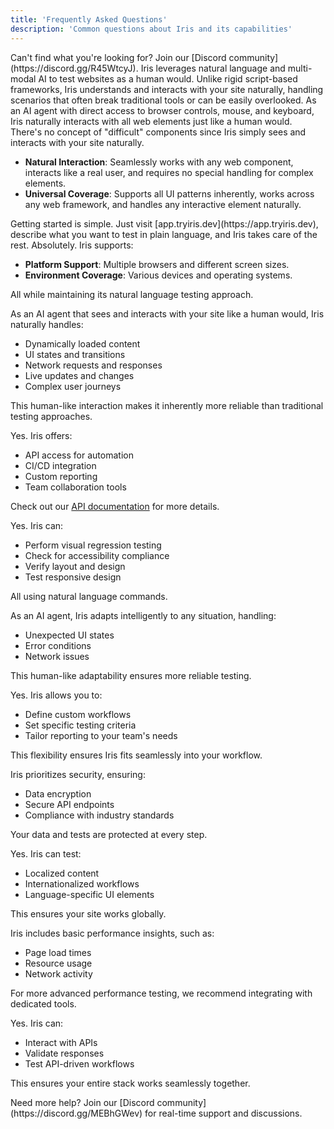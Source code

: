 ```yaml
---
title: 'Frequently Asked Questions'
description: 'Common questions about Iris and its capabilities'
---
```


<Tip>
Can't find what you're looking for? Join our [Discord community](https://discord.gg/R45WtcyJ).
</Tip>

<AccordionGroup>

<Accordion title="What sets Iris apart?">
Iris leverages natural language and multi-modal AI to test websites as a human would. Unlike rigid script-based frameworks, Iris understands and interacts with your site naturally, handling scenarios that often break traditional tools or can be easily overlooked.
</Accordion>

<Accordion title="How does Iris handle complex web elements?">
As an AI agent with direct access to browser controls, mouse, and keyboard, Iris naturally interacts with all web elements just like a human would. There's no concept of "difficult" components since Iris simply sees and interacts with your site naturally.

- **Natural Interaction**: Seamlessly works with any web component, interacts like a real user, and requires no special handling for complex elements.
- **Universal Coverage**: Supports all UI patterns inherently, works across any web framework, and handles any interactive element naturally.
</Accordion>

<Accordion title="How easy is it to get started?">
Getting started is simple. Just visit [app.tryiris.dev](https://app.tryiris.dev), describe what you want to test in plain language, and Iris takes care of the rest.
</Accordion>

<Accordion title="Can Iris test across multiple browsers and devices?">
Absolutely. Iris supports:

- **Platform Support**: Multiple browsers and different screen sizes.
- **Environment Coverage**: Various devices and operating systems.

All while maintaining its natural language testing approach.
</Accordion>

<Accordion title="How does Iris handle dynamic content and state management?">
As an AI agent that sees and interacts with your site like a human would, Iris naturally handles:

- Dynamically loaded content
- UI states and transitions
- Network requests and responses
- Live updates and changes
- Complex user journeys

This human-like interaction makes it inherently more reliable than traditional testing approaches.
</Accordion>

<Accordion title="Can Iris integrate with my CI/CD pipeline?">
Yes. Iris offers:

- API access for automation
- CI/CD integration
- Custom reporting
- Team collaboration tools

Check out our [API documentation](/api-reference/introduction) for more details.
</Accordion>

<Accordion title="Does Iris support visual testing and accessibility checks?">
Yes. Iris can:

- Perform visual regression testing
- Check for accessibility compliance
- Verify layout and design
- Test responsive design

All using natural language commands.
</Accordion>

<Accordion title="How does Iris handle edge cases and unexpected behavior?">
As an AI agent, Iris adapts intelligently to any situation, handling:

- Unexpected UI states
- Error conditions
- Network issues

This human-like adaptability ensures more reliable testing.
</Accordion>

<Accordion title="Can I customize Iris for my specific needs?">
Yes. Iris allows you to:

- Define custom workflows
- Set specific testing criteria
- Tailor reporting to your team's needs

This flexibility ensures Iris fits seamlessly into your workflow.
</Accordion>

<Accordion title="How secure is Iris?">
Iris prioritizes security, ensuring:

- Data encryption
- Secure API endpoints
- Compliance with industry standards

Your data and tests are protected at every step.
</Accordion>

<Accordion title="Does Iris support internationalization and localization testing?">
Yes. Iris can test:

- Localized content
- Internationalized workflows
- Language-specific UI elements

This ensures your site works globally.
</Accordion>

<Accordion title="How does Iris handle performance testing?">
Iris includes basic performance insights, such as:

- Page load times
- Resource usage
- Network activity

For more advanced performance testing, we recommend integrating with dedicated tools.
</Accordion>

<Accordion title="Can I test APIs alongside my web application?">
Yes. Iris can:

- Interact with APIs
- Validate responses
- Test API-driven workflows

This ensures your entire stack works seamlessly together.
</Accordion>

</AccordionGroup>

<Note>
Need more help? Join our [Discord community](https://discord.gg/MEBhGWev) for real-time support and discussions.
</Note>